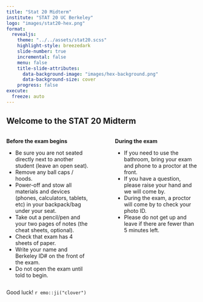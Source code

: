 ```yaml
---
title: "Stat 20 Midterm"
institute: "STAT 20 UC Berkeley"
logo: "images/stat20-hex.png"
format: 
  revealjs:
    theme: "../../assets/stat20.scss"
    highlight-style: breezedark
    slide-number: true
    incremental: false
    menu: false
    title-slide-attributes:
      data-background-image: "images/hex-background.png"
      data-background-size: cover  
    progress: false
execute:
  freeze: auto
---
```


## Welcome to the STAT 20 Midterm {.smaller}

:::: columns
::: {.column width="47%"}
**Before the exam begins**

- Be sure you are not seated directly next to another student (leave an open seat).
- Remove any ball caps / hoods.
- Power-off and stow all materials and devices (phones, calculators, tablets, etc) in your backpack/bag under your seat.
- Take out a pencil/pen and your two pages of notes (the cheat sheets, optional).
- Check that exam has 4 sheets of paper.
- Write your name and Berkeley ID# on the front of the exam.
- Do not open the exam until told to begin.
:::

::: {.column width="6%"}
:::

::: {.column width="47%"}
**During the exam**

- If you need to use the bathroom, bring your exam and phone to a proctor at the front.
- If you have a question, please raise your hand and we will come by.
- During the exam, a proctor will come by to check your photo ID.
- Please do not get up and leave if there are fewer than 5 minutes left.
:::
::::

[Good luck! `r emo::ji("clover")`]{.footer}





